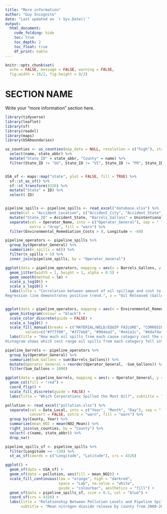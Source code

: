 ```yaml
---
title: "More information"
author: "Guy Incognito"
date: "Last updated on `r Sys.Date()`"
output:
  html_document:
    code_folding: hide
    toc: true
    toc_depth: 2
    toc_float: true
    df_print: kable
---
```


```r
knitr::opts_chunk$set(
  echo = FALSE, message = FALSE, warning = FALSE, 
  fig.width = 16/2, fig.height = 9/2)
```

<!--
Comments in HTML are like this! 
-->

# SECTION NAME

Write your "more information" section here.

``` r
library(tidyverse)
library(leaflet)
library(sf)
library(readxl)
library(maps)
library(USAboundaries)

us_counties <- us_counties(map_date = NULL, resolution = c("high"), states = NULL) %>%
  select(name, state_abbr) %>%
  mutate("State_ID" = state_abbr, "County" = name) %>%
  filter(State_ID != "GU", State_ID != "VI", State_ID != "PR", State_ID != "AS", State_ID != "MP", State_ID != "HI", State_ID != "AK") 


USA_sf <- maps::map("state", plot = FALSE, fill = TRUE) %>%
  sf::st_as_sf() %>%
  sf::st_transform(4326) %>%
  mutate("State" = ID) %>%
  select(-ID)


pipeline_spills <- pipeline_spills <- read_excel("database.xlsx") %>%
  unite(col = "Accident_Location", c("Accident_City", "Accident_State"), sep = ", ", remove = FALSE) %>%
  mutate("State_ID" = Accident_State, "Barrels_Gallons" = Unintentional_Release_Barrels*42) %>%
  separate(col = Operator_Name, into = c("Operator_General"), sep = " ", remove = FALSE, convert = FALSE, 
           extra = "drop", fill = "warn") %>%
  filter(Environmental_Remediation_Costs > 0, Longitude < -60)

```

```r

pipeline_operators <- pipeline_spills %>%
  group_by(Operator_General) %>%
  summarize(n_spills = n()) %>%
  filter(n_spills > 5) %>%
  inner_join(pipeline_spills, by = "Operator_General") 

ggplot(data = pipeline_operators, mapping = aes(x = Barrels_Gallons, y = Environmental_Remediation_Costs)) +
  geom_jitter(width = 1, height = 1, alpha = 0.5) +
  geom_smooth(method = lm) +
  scale_y_log10() +
  scale_x_log10() +
  labs(title = "Correlation between amount of oil spillage and cost to the environment", subtitle = "Gallons of oil released in each pipeline spill versus the environmental remediation costs of the spill. 
Regression line demonstrates positive trend.", x = "Oil Released (Gallons)", y = "Environmental Remediation Costs ($)")


ggplot(data = pipeline_operators, mapping = aes(x = Environmental_Remediation_Costs, fill = Cause_Category)) +
  geom_histogram(colour = "black") +
  scale_color_discrete(guide = FALSE) +
  scale_x_log10() +
  scale_fill_manual(breaks = c("MATERIAL/WELD/EQUIP FAILURE", "CORROSION", "INCORRECT OPERATION", "ALL OTHER CAUSES", "EXCAVATION DAMAGE", "NATURAL FORCE DAMAGE", "OTHER OUTSIDE FORCE DAMAGE"), 
         values=c("#ff7f00", "#377eb8", "#984ea3", "#e41a1c", "#4daf4a", "#ffff33", "#a65628")) +
  labs(title = "How much oil spills from each cause category cost the environment", subtitle = "Onshore oil spill data in the U.S from 2010-present. 
Histogram shows which cost range oil spills from each category fell into, as well as which causes resulted in the most oil spills.", x = "Environmental Remediation Costs ($)", y = "Number of Spills", fill = "Cause of Spill") 
```


```r

pipeline_barrels <- pipeline_operators %>%
  group_by(Operator_General) %>%
  summarize(Sum_Gallons = sum(Barrels_Gallons)) %>%
  mutate(Operator_General = reorder(Operator_General, -Sum_Gallons)) %>%
  filter(Sum_Gallons > 1000)

ggplot(data = pipeline_barrels, mapping = aes(x = Operator_General, y = Sum_Gallons)) +
  geom_col(fill = "red") +
  coord_flip() +
  scale_fill_discrete(guide = FALSE) +
  labs(title = "Which Corporations Spilled the Most Oil?", subtitle = "Barplot representing the total gallons of oil released by most culpable corporations from 2010-present.", y = "Total Oil Released (Gallons)", x = "Corporation Name")

```


``` r

pollution <- read_excel("pollution.xlsx") %>%
  separate(col = Date_Local, into = c("Year", "Month", "Day"), sep = "-", 
           convert = FALSE, extra = "warn", fill = "warn") %>%
  group_by(County, Year) %>%
  summarize(mean_NO2 = mean(NO2_Mean)) %>%
  right_join(us_counties, by = "County") %>%
  select(-c(name, state_abbr)) %>%
  drop_na()

pipeline_spills_sf <- pipeline_spills %>%
  filter(Longitude >= -130) %>%
  st_as_sf(coords = c("Longitude", "Latitude"), crs = 4326) 

ggplot() +
  geom_sf(data = USA_sf) +
  geom_sf(data = pollution, aes(fill = mean_NO2)) +
  scale_fill_continuous(low = "orange", high = "darkred", 
                        space = "Lab", na.value = "white",         
                        guide = "colourbar", aesthetics = "fill") +
  geom_sf(data = pipeline_spills_sf, size = 0.5, col = "blue") +
  coord_sf(crs = 4326) +
  labs(title = "Relationship Between Pollution Levels and Pipeline Spills", 
       subtitle = "Mean nitrogen dioxide release by county from 2000-2016, plotted against occurrances of oil pipeline spills from 2010-present", x = "Longitude", y = "Latitude", fill = "Mean NO2 Release (Parts Per Billion)")

```
